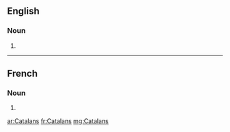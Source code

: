 ==English==

===Noun===
{{head|en|plural}}

# {{plural of|Catalan|lang=en}}

----

==French==

===Noun===
{{head|fr|plural|g=?}}

# {{plural of|Catalan|lang=fr}}

[[ar:Catalans]]
[[fr:Catalans]]
[[mg:Catalans]]